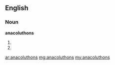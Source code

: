 ==English==

===Noun===
'''anacoluthons'''

# {{plural of|anacoluthon}}
# {{alternative spelling of|anacolouthons}}

[[ar:anacoluthons]]
[[mg:anacoluthons]]
[[my:anacoluthons]]